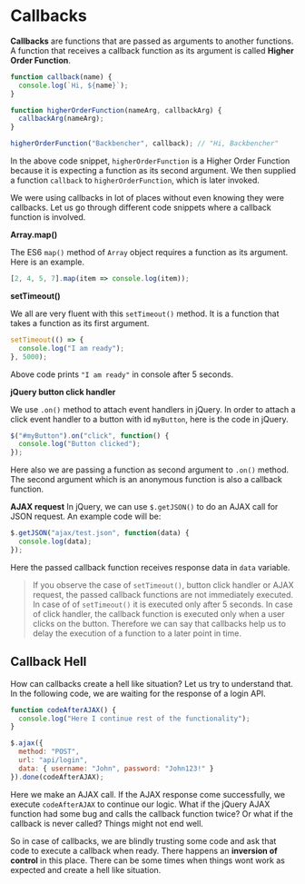 

<Layout>
<SEO title="Callbacks in JavaScript" />
<JSLayout>

# Callbacks

**Callbacks** are functions that are passed as arguments to another functions. A function that receives a callback function as its argument is called **Higher Order Function**.

```javascript
function callback(name) {
  console.log(`Hi, ${name}`);
}

function higherOrderFunction(nameArg, callbackArg) {
  callbackArg(nameArg);
}

higherOrderFunction("Backbencher", callback); // "Hi, Backbencher"
```

In the above code snippet, `higherOrderFunction` is a Higher Order Function because it is expecting a function as its second argument. We then supplied a function `callback` to `higherOrderFunction`, which is later invoked.

We were using callbacks in lot of places without even knowing they were callbacks. Let us go through different code snippets where a callback function is involved.

**Array.map()**

The ES6 `map()` method of `Array` object requires a function as its argument. Here is an example.

```javascript
[2, 4, 5, 7].map(item => console.log(item));
```

**setTimeout()**

We all are very fluent with this `setTimeout()` method. It is a function that takes a function as its first argument.

```javascript
setTimeout(() => {
  console.log("I am ready");
}, 5000);
```

Above code prints `"I am ready"` in console after 5 seconds.

**jQuery button click handler**

We use `.on()` method to attach event handlers in jQuery. In order to attach a click event handler to a button with id `myButton`, here is the code in jQuery.

```javascript
$("#myButton").on("click", function() {
  console.log("Button clicked");
});
```

Here also we are passing a function as second argument to `.on()` method. The second argument which is an anonymous function is also a callback function.

**AJAX request**
In jQuery, we can use `$.getJSON()` to do an AJAX call for JSON request. An example code will be:

```javascript
$.getJSON("ajax/test.json", function(data) {
  console.log(data);
});
```

Here the passed callback function receives response data in `data` variable.

> If you observe the case of `setTimeout()`, button click handler or AJAX request, the passed callback functions are not immediately executed. In case of of `setTimeout()` it is executed only after 5 seconds. In case of click handler, the callback function is executed only when a user clicks on the button. Therefore we can say that callbacks help us to delay the execution of a function to a later point in time.

## Callback Hell

How can callbacks create a hell like situation? Let us try to understand that. In the following code, we are waiting for the response of a login API.

```javascript
function codeAfterAJAX() {
  console.log("Here I continue rest of the functionality");
}

$.ajax({
  method: "POST",
  url: "api/login",
  data: { username: "John", password: "John123!" }
}).done(codeAfterAJAX);
```

Here we make an AJAX call. If the AJAX response come successfully, we execute `codeAfterAJAX` to continue our logic. What if the jQuery AJAX function had some bug and calls the callback function twice? Or what if the callback is never called? Things might not end well.

So in case of callbacks, we are blindly trusting some code and ask that code to execute a callback when ready. There happens an **inversion of control** in this place. There can be some times when things wont work as expected and create a hell like situation.

</JSLayout>
</Layout>